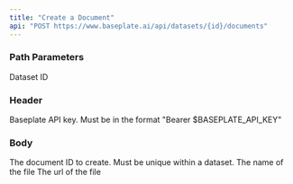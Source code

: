 ```yaml
---
title: "Create a Document"
api: "POST https://www.baseplate.ai/api/datasets/{id}/documents"
---
```


### Path Parameters

<ParamField path="id" type="string" required>
  Dataset ID
</ParamField>

### Header

<ParamField path="Authorization" type="string">
  Baseplate API key. Must be in the format "Bearer $BASEPLATE_API_KEY"
</ParamField>

### Body

<ParamField body="id" type="string" required>
  The document ID to create. Must be unique within a dataset.
</ParamField>

<ParamField body="filename" type="string">
  The name of the file
</ParamField>

<ParamField body="url" type="string">
  The url of the file
</ParamField>
